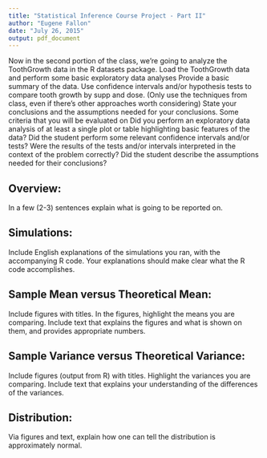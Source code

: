 ```yaml
---
title: "Statistical Inference Course Project - Part II"
author: "Eugene Fallon"
date: "July 26, 2015"
output: pdf_document
---
```


Now in the second portion of the class, we're going to analyze the ToothGrowth data in the R datasets package. 
Load the ToothGrowth data and perform some basic exploratory data analyses 
Provide a basic summary of the data.
Use confidence intervals and/or hypothesis tests to compare tooth growth by supp and dose. (Only use the techniques from class, even if there's other approaches worth considering)
State your conclusions and the assumptions needed for your conclusions. 
Some criteria that you will be evaluated on
Did you  perform an exploratory data analysis of at least a single plot or table highlighting basic features of the data?
Did the student perform some relevant confidence intervals and/or tests?
Were the results of the tests and/or intervals interpreted in the context of the problem correctly? 
Did the student describe the assumptions needed for their conclusions?

## Overview: 
In a few (2-3) sentences explain what is going to be reported on.

## Simulations: 
Include English explanations of the simulations you ran, with the accompanying R code. Your explanations should make clear what the R code accomplishes.

## Sample Mean versus Theoretical Mean: 
Include figures with titles. In the figures, highlight the means you are comparing. Include text that explains the figures and what is shown on them, and provides appropriate numbers.

## Sample Variance versus Theoretical Variance: 
Include figures (output from R) with titles. Highlight the variances you are comparing. Include text that explains your understanding of the differences of the variances.

## Distribution: 
Via figures and text, explain how one can tell the distribution is approximately normal.